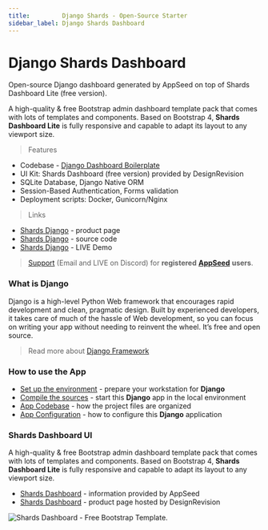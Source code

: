 ```yaml
---
title:         Django Shards - Open-Source Starter
sidebar_label: Django Shards Dashboard
---
```


# Django Shards Dashboard

<SubHeading> Open-source Django dashboard generated by AppSeed on top of Shards Dashboard Lite (free version).</SubHeading>

A high-quality & free Bootstrap admin dashboard template pack that comes with lots of templates and components. Based on Bootstrap 4, **Shards Dashboard Lite** is fully responsive and capable to adapt its layout to any viewport size.

> Features

- Codebase - [Django Dashboard Boilerplate](../../boilerplate-code/django-dashboard.mdx)
- UI Kit: Shards Dashboard (free version) provided by DesignRevision
- SQLite Database, Django Native ORM
- Session-Based Authentication, Forms validation
- Deployment scripts: Docker, Gunicorn/Nginx

> Links

- [Shards Django](https://appseed.us/admin-dashboards/django-dashboard-shards) - product page
- [Shards Django](https://github.com/app-generator/django-dashboard-shards) - source code
- [Shards Django](https://django-dashboard-shards.appseed.us/) - LIVE Demo

> [Support](https://appseed.us/support) (Email and LIVE on Discord) for **registered** [**AppSeed**](https://appseed.us/) **users**.

### What is Django

Django is a high-level Python Web framework that encourages rapid development and clean, pragmatic design. Built by experienced developers, it takes care of much of the hassle of Web development, so you can focus on writing your app without needing to reinvent the wheel. It’s free and open source.

> Read more about [Django Framework](../../content/what-is/django.mdx)

### How to use the App

- [Set up the environment](../../boilerplate-code/django-dashboard.mdx#environment-1) - prepare your workstation for **Django**
- [Compile the sources](../../boilerplate-code/django-dashboard.mdx#build-the-app-1) - start this **Django** app in the local environment
- [App Codebase](../../boilerplate-code/django-dashboard.mdx#app-codebase) - how the project files are organized
- [App Configuration](../../boilerplate-code/django-dashboard.mdx#app-configuration) - how to configure this **Django** application

### Shards Dashboard UI

A high-quality & free Bootstrap admin dashboard template pack that comes with lots of templates and components. Based on Bootstrap 4, **Shards Dashboard Lite** is fully responsive and capable to adapt its layout to any viewport size.

- [Shards Dashboard](../../content/bootstrap-template/shards-dashboard.mdx) - information provided by AppSeed
- [Shards Dashboard](https://designrevision.com/downloads/shards-dashboard-lite/) - product page hosted by DesignRevision

![Shards Dashboard - Free Bootstrap Template.](../../../static/assets/shards-dashboard.jpg)
